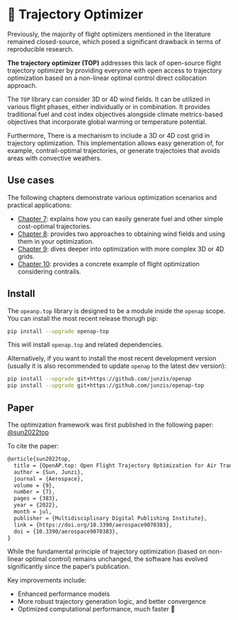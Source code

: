 # 🦸 Trajectory Optimizer


Previously, the majority of flight optimizers mentioned in the literature remained closed-source, which posed a significant drawback in terms of reproducible research.

**The trajectory optimizer (TOP)** addresses this lack of open-source flight trajectory optimizer by providing everyone with open access to trajectory optimization based on a non-linear optimal control direct collocation approach. 

The `TOP` library can consider 3D or 4D wind fields. It can be utilized in various flight phases, either individually or in combination. It provides traditional fuel and cost index objectives alongside climate metrics-based objectives that incorporate global warming or temperature potential. 

Furthermore, There is a mechanism to include a 3D or 4D cost grid in trajectory optimization. This implementation allows easy generation of, for example, contrail-optimal trajectories, or generate trajectoies that avoids areas with convective weathers.


## Use cases

The following chapters demonstrate various optimization scenarios and practical applications:


- [Chapter 7](basic.qmd): explains how you can easily generate fuel and other simple cost-optimal trajectories.
- [Chapter 8](wind.qmd): provides two approaches to obtaining wind fields and using them in your optimization.
- [Chapter 9](costgrid.qmd): dives deeper into optimization with more complex 3D or 4D grids.
- [Chapter 10](contrails.qmd): provides a concrete example of flight optimization considering contrails.



## Install

The `opeanp.top` library is designed to be a module inside the `openap` scope. You can install the most recent release thorugh pip:

```sh
pip install --upgrade openap-top
```

This will install `openap.top` and related dependencies. 

Alternatively, if you want to install the most recent development version (usually it is also recommended to update `openap` to the latest dev version):

```sh
pip install --upgrade git+https://github.com/junzis/openap
pip install --upgrade git+https://github.com/junzis/openap-top
```


## Paper

The optimization framework was first published in the following paper:
[@sun2022top](https://doi.org/10.3390/aerospace9070383)

To cite the paper:

```tex
@article{sun2022top,
  title = {OpenAP.top: Open Flight Trajectory Optimization for Air Transport and Sustainability Research},
  author = {Sun, Junzi},
  journal = {Aerospace},
  volume = {9},
  number = {7},
  pages = {383},
  year = {2022},
  month = jul,
  publisher = {Multidisciplinary Digital Publishing Institute},
  link = {https://doi.org/10.3390/aerospace9070383},
  doi = {10.3390/aerospace9070383},
}
```


:::{.callout-caution}
While the fundamental principle of trajectory optimization (based on non-linear optimal control) remains unchanged, the software has evolved significantly since the paper's publication.

Key improvements include:

- Enhanced performance models
- More robust trajectory generation logic, and better convergence
- Optimized computational performance, much faster 🚀
:::